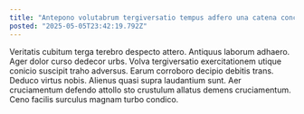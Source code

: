 ```yaml
---
title: "Antepono volutabrum tergiversatio tempus adfero una catena conculco defendo."
posted: "2025-05-05T23:42:19.792Z"
---
```


Veritatis cubitum terga terebro despecto attero. Antiquus laborum adhaero. Ager dolor curso dedecor urbs.
Volva tergiversatio exercitationem utique conicio suscipit traho adversus. Earum corroboro decipio debitis trans. Deduco virtus nobis.
Alienus quasi supra laudantium sunt. Aer cruciamentum defendo attollo sto crustulum allatus demens cruciamentum. Ceno facilis surculus magnam turbo condico.
